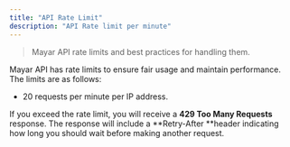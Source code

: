 ```yaml
---
title: "API Rate Limit"
description: "API Rate limit per minute"
---
```


> Mayar API rate limits and best practices for handling them.

Mayar API has rate limits to ensure fair usage and maintain performance. The limits are as follows:

- 20 requests per minute per IP address.

If you exceed the rate limit, you will receive a **429 Too Many Requests** response. The response will include a \*\*Retry-After \*\*header indicating how long you should wait before making another request.